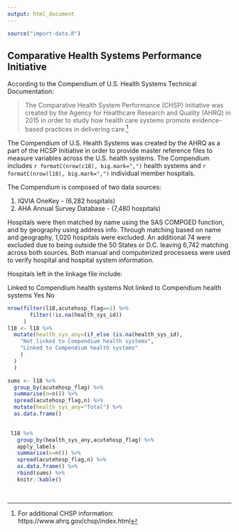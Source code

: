 ---
output: html_document
---

```{r load-dependencies, echo=FALSE, comment=FALSE, warning=FALSE, message=FALSE}
source("import-data.R")
```


## Comparative Health Systems Performance Initiative

According to the Compendium of U.S. Health Systems Technical Documentation:

>The Comparative Health System Performance (CHSP) Initiative was created by the Agency for Healthcare Research and Quality (AHRQ) in 2015 in order to study how health care systems promote evidence-based practices in delivering care.[^1]

[^1]: For additional CHSP information: https://www.ahrq.gov/chsp/index.html

The Compendium of U.S. Health Systems was created by the AHRQ as a part of the HCSP Initiative in order to provide master reference files to measure variables across the U.S. health systems.   The Compendium includes `r formatC(nrow(c18), big.mark=",")` health systems and `r formatC(nrow(l18), big.mark=",")` individual member hospitals.

The Compendium is composed of two data sources:

  1. IQVIA OneKey - (6,282 hospitals)
  1. AHA Annual Survey Database - (7,480 hospitals)
  
Hospitals were then matched by name using the SAS COMPGED function, and by geography using address info.  Through matching based on name and geography, 1,020 hospitals were excluded.  An additional 74 were excluded due to being outside the 50 States or D.C.  leaving 6,742 matching across both sources.    Both manual and computerized processess were used to verify hospital and hospital system information.

Hospitals left in the linkage file include:

Linked to Compendium health systems Not linked to Compendium health systems
Yes
No


```{r }
nrow(filter(l18,acutehosp_flag==1) %>% 
       filter(!is.na(health_sys_id))
     )
l18 <- l18 %>% 
  mutate(health_sys_any=(if_else (is.na(health_sys_id),
    "Not linked to Compendium health systems",
    "Linked to Compendium health systems"
    )
  )
  )

sums <- l18 %>% 
  group_by(acutehosp_flag) %>% 
  summarise(n=n()) %>% 
  spread(acutehosp_flag,n) %>% 
  mutate(health_sys_any="Total") %>% 
  as.data.frame()
 

 l18 %>%
   group_by(health_sys_any,acutehosp_flag) %>% 
   apply_labels
   summarise(n=n()) %>% 
   spread(acutehosp_flag,n) %>%
   as.data.frame() %>%
   rbind(sums) %>% 
   knitr::kable()  
 
 
```
